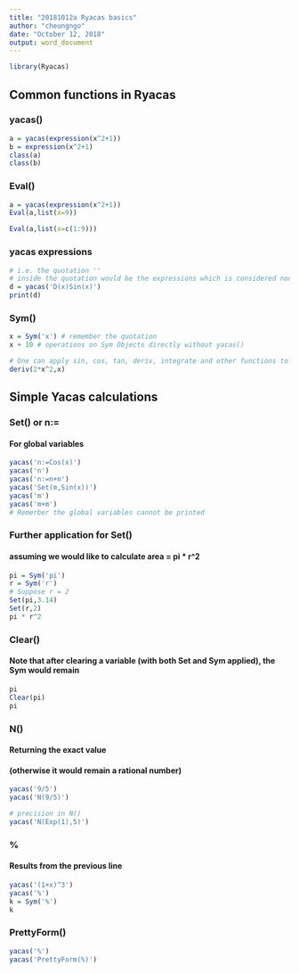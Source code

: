 ```yaml
---
title: "20181012a Ryacas basics"
author: "cheungngo"
date: "October 12, 2018"
output: word_document
---
```


```r
library(Ryacas)
```

## Common functions in Ryacas

###

### yacas()

```r
a = yacas(expression(x^2+1))
b = expression(x^2+1)
class(a)
class(b)
```

###

### Eval()

```r
a = yacas(expression(x^2+1))
Eval(a,list(x=9))
```

```r
Eval(a,list(x=c(1:9)))
```

###

### yacas expressions

```r
# i.e. the quotation ''
# inside the quotation would be the expressions which is considered non-proper R expressions
d = yacas('D(x)Sin(x)')
print(d)
```

###

### Sym()

```r
x = Sym('x') # remember the quotation
x + 10 # operations on Sym Objects directly without yacas()
```

```r
# One can apply sin, cos, tan, deriv, integrate and other functions to Sym objects
deriv(2*x^2,x)
```

###

## Simple Yacas calculations

###

### Set() or n:=
#### For global variables

```r
yacas('n:=Cos(x)')
yacas('n')
yacas('n:=n+n')
yacas('Set(m,Sin(x))')
yacas('m')
yacas('m+m')
# Remerber the global variables cannot be printed
```

### Further application for Set()
#### assuming we would like to calculate area = pi * r^2

```r
pi = Sym('pi')
r = Sym('r')
# Suppose r = 2
Set(pi,3.14)
Set(r,2)
pi * r^2
```

###

### Clear()
#### Note that after clearing a variable (with both Set and Sym applied), the Sym would remain

```r
pi
Clear(pi)
pi
```

###

### N()
#### Returning the exact value
#### (otherwise it would remain a rational number)

```r
yacas('9/5')
yacas('N(9/5)')
```

```r
# precision in N()
yacas('N(Exp(1),5)')
```

###

### %
#### Results from the previous line

```r
yacas('(1+x)^3')
yacas('%')
k = Sym('%')
k
```

###

### PrettyForm()

```r
yacas('%')
yacas('PrettyForm(%)')
```

